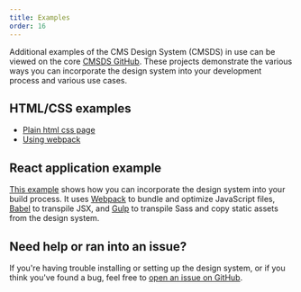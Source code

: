 ```yaml
---
title: Examples
order: 16
---
```


Additional examples of the CMS Design System (CMSDS) in use can be viewed on the core [CMSDS GitHub](https://github.com/CMSgov/design-system). These projects demonstrate the various ways you can incorporate the design system into your development process and various use cases.

## HTML/CSS examples

- [Plain html css page](https://github.com/CMSgov/design-system/tree/master/examples/html-css)
- [Using webpack](https://github.com/CMSgov/design-system/tree/master/examples/webpack-demo)

## React application example

[This example](https://github.com/CMSgov/design-system/tree/master/examples/react-app) shows how you can incorporate the design system into your build process. It uses [Webpack](https://webpack.js.org) to bundle and optimize JavaScript files, [Babel](https://babeljs.io/) to transpile JSX, and [Gulp](http://gulpjs.com/) to transpile Sass and copy static assets from the design system.

## Need help or ran into an issue?

If you're having trouble installing or setting up the design system, or if you think you've found a bug, feel free to [open an issue on GitHub](https://github.com/CMSgov/design-system/tree/master/examples).
